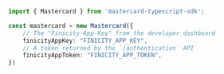 ```typescript index.ts
import { Mastercard } from 'mastercard-typescript-sdk';

const mastercard = new Mastercard({
    // The "Finicity-App-Key" from the developer dashboard
    finicityAppKey: "FINICITY_APP_KEY",
    // A token returned by the `/authentication` API
    finicityAppToken: "FINICITY_APP_TOKEN",
})